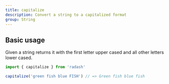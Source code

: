 ```yaml
---
title: capitalize
description: Convert a string to a capitalized format
group: String
---
```


## Basic usage

Given a string returns it with the first letter upper cased and all other letters lower cased.

```ts
import { capitalize } from 'radash'

capitalize('green fish blue FISH') // => Green fish blue fish
```
